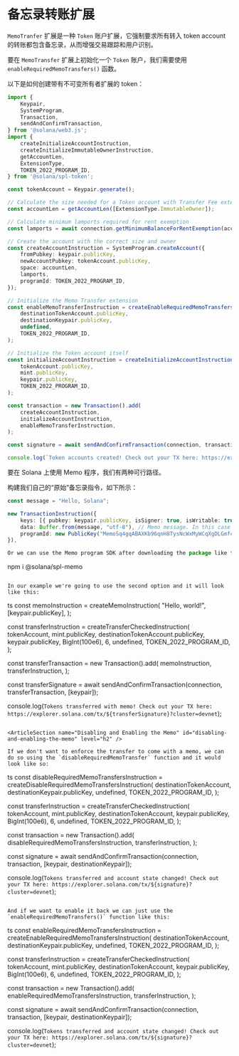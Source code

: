 
# 备忘录转账扩展

`MemoTranfer` 扩展是一种 `Token` 账户扩展，它强制要求所有转入 token account 的转账都包含备忘录，从而增强交易跟踪和用户识别。

<ArticleSection name="初始化 Token 账户" id="initializing-the-token-account" level="h2" />

要在 `MemoTransfer` 扩展上初始化一个 `Token` 账户，我们需要使用 `enableRequiredMemoTransfers()` 函数。

以下是如何创建带有不可变所有者扩展的 token：

```ts
import {
    Keypair,
    SystemProgram,
    Transaction,
    sendAndConfirmTransaction,
} from '@solana/web3.js';
import {
    createInitializeAccountInstruction,
    createInitializeImmutableOwnerInstruction,
    getAccountLen,
    ExtensionType,
    TOKEN_2022_PROGRAM_ID,
} from '@solana/spl-token';

const tokenAccount = Keypair.generate();

// Calculate the size needed for a Token account with Transfer Fee extension
const accountLen = getAccountLen([ExtensionType.ImmutableOwner]);

// Calculate minimum lamports required for rent exemption
const lamports = await connection.getMinimumBalanceForRentExemption(accountLen);

// Create the account with the correct size and owner
const createAccountInstruction = SystemProgram.createAccount({
    fromPubkey: keypair.publicKey,
    newAccountPubkey: tokenAccount.publicKey,
    space: accountLen,
    lamports,
    programId: TOKEN_2022_PROGRAM_ID,
});

// Initialize the Memo Transfer extension
const enableMemoTransferInstruction = createEnableRequiredMemoTransfersInstruction(
    destinationTokenAccount.publicKey,
    destinationKeypair.publicKey,
    undefined,
    TOKEN_2022_PROGRAM_ID,
);

// Initialize the Token account itself
const initializeAccountInstruction = createInitializeAccountInstruction(
    tokenAccount.publicKey,
    mint.publicKey,
    keypair.publicKey,
    TOKEN_2022_PROGRAM_ID,
);

const transaction = new Transaction().add(
    createAccountInstruction,
    initializeAccountInstruction,
    enableMemoTransferInstruction,
);

const signature = await sendAndConfirmTransaction(connection, transaction, [keypair, tokenAccount], {skipPreflight: false});

console.log(`Token accounts created! Check out your TX here: https://explorer.solana.com/tx/${signature}?cluster=devnet`);
```

<ArticleSection name="带备忘录的 Token 转账" id="transferring-token-with-a-memo" level="h2" />

要在 Solana 上使用 Memo 程序，我们有两种可行路径。

构建我们自己的“原始”备忘录指令，如下所示：

```ts
const message = "Hello, Solana";

new TransactionInstruction({
    keys: [{ pubkey: keypair.publicKey, isSigner: true, isWritable: true }],
    data: Buffer.from(message, "utf-8"), // Memo message. In this case it is "Hello, Solana"
    programId: new PublicKey("MemoSq4gqABAXKb96qnH8TysNcWxMyWCqXgDLGmfcHr"), // Memo program that validates keys and memo message
}),

Or we can use the Memo program SDK after downloading the package like this: 

```

npm i @solana/spl-memo

```

In our example we're going to use the second option and it will look like this:

```

ts
const memoInstruction = createMemoInstruction(
    "Hello, world!",
    [keypair.publicKey],
);

const transferInstruction = createTransferCheckedInstruction(
    tokenAccount,
    mint.publicKey,
    destinationTokenAccount.publicKey,
    keypair.publicKey,
    BigInt(100e6),
    6,
    undefined,
    TOKEN_2022_PROGRAM_ID,
);

const transferTransaction = new Transaction().add(
    memoInstruction,
    transferInstruction,
);

const transferSignature = await sendAndConfirmTransaction(connection, transferTransaction, [keypair]);

console.log(`Tokens transferred with memo! Check out your TX here: https://explorer.solana.com/tx/${transferSignature}?cluster=devnet`);

```

<ArticleSection name="Disabling and Enabling the Memo" id="disabling-and-enabling-the-memo" level="h2" />

If we don't want to enforce the transfer to come with a memo, we can do so using the `disableRequiredMemoTransfer` function and it would look like so:

```

ts
const disableRequiredMemoTransfersInstruction = createDisableRequiredMemoTransfersInstruction(
    destinationTokenAccount,
    destinationKeypair.publicKey,
    undefined,
    TOKEN_2022_PROGRAM_ID,
);

const transferInstruction = createTransferCheckedInstruction(
    tokenAccount,
    mint.publicKey,
    destinationTokenAccount,
    keypair.publicKey,
    BigInt(100e6),
    6,
    undefined,
    TOKEN_2022_PROGRAM_ID,
);

const transaction = new Transaction().add(
    disableRequiredMemoTransfersInstruction,
    transferInstruction,
);

const signature = await sendAndConfirmTransaction(connection, transaction, [keypair, destinationKeypair]);

console.log(`Tokens transferred and account state changed! Check out your TX here: https://explorer.solana.com/tx/${signature}?cluster=devnet`);

```

And if we want to enable it back we can just use the `enableRequiredMemoTransfers()` function like this:

```

ts
const enableRequiredMemoTransfersInstruction = createEnableRequiredMemoTransfersInstruction(
    destinationTokenAccount,
    destinationKeypair.publicKey,
    undefined,
    TOKEN_2022_PROGRAM_ID,
);

const transferInstruction = createTransferCheckedInstruction(
    tokenAccount,
    mint.publicKey,
    destinationTokenAccount,
    keypair.publicKey,
    BigInt(100e6),
    6,
    undefined,
    TOKEN_2022_PROGRAM_ID,
);

const transaction = new Transaction().add(
    enableRequiredMemoTransfersInstruction,
    transferInstruction,
);

const signature = await sendAndConfirmTransaction(connection, transaction, [keypair, destinationKeypair]);

console.log(`Tokens transferred and account state changed! Check out your TX here: https://explorer.solana.com/tx/${signature}?cluster=devnet`);
```
